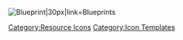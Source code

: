 [[File:Item Icon Remodel Blueprint.png|Blueprint|30px|link=Blueprints]]<noinclude>[[Category:Resource Icons]] [[Category:Icon Templates]]</noinclude>